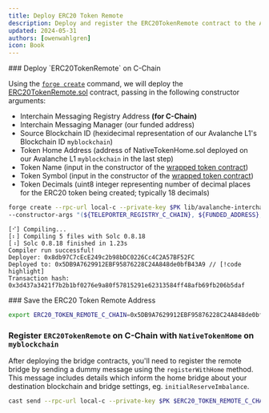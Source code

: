```yaml
---
title: Deploy ERC20 Token Remote
description: Deploy and register the ERC20TokenRemote contract to the Avalanche C-Chain.
updated: 2024-05-31
authors: [owenwahlgren]
icon: Book
---
```


<Steps>
<Step>
### Deploy `ERC20TokenRemote` on C-Chain

Using the [`forge create`](https://book.getfoundry.sh/reference/forge/forge-create) command, we will deploy the [ERC20TokenRemote.sol](https://github.com/ava-labs/avalanche-interchain-token-transfer/blob/main/contracts/src/TokenRemote/ERC20TokenRemote.sol) contract, passing in the following constructor arguments:

- Interchain Messaging Registry Address **(for C-Chain)**
- Interchain Messaging Manager (our funded address)
- Source Blockchain ID (hexidecimal representation of our Avalanche L1's Blockchain ID `myblockchain`)
- Token Home Address (address of NativeTokenHome.sol deployed on our Avalanche L1 `myblockchain` in the last step)
- Token Name (input in the constructor of the [wrapped token contract](https://github.com/ava-labs/avalanche-interchain-token-transfer/blob/main/contracts/src/WrappedNativeToken.sol))
- Token Symbol (input in the constructor of the [wrapped token contract](https://github.com/ava-labs/avalanche-interchain-token-transfer/blob/main/contracts/src/WrappedNativeToken.sol))
- Token Decimals (uint8 integer representing number of decimal places for the ERC20 token being created; typically 18 decimals)


```bash
forge create --rpc-url local-c --private-key $PK lib/avalanche-interchain-token-transfer/contracts/src/TokenRemote/ERC20TokenRemote.sol:ERC20TokenRemote \
--constructor-args "(${TELEPORTER_REGISTRY_C_CHAIN}, ${FUNDED_ADDRESS}, ${SOURCE_BLOCKCHAIN_ID_HEX}, ${ERC20_HOME_BRIDGE_L1}, 18)" "Wrapped NATV" "WNATV" 18
```
```
[⠊] Compiling...
[⠆] Compiling 5 files with Solc 0.8.18
[⠰] Solc 0.8.18 finished in 1.23s
Compiler run successful!
Deployer: 0x8db97C7cEcE249c2b98bDC0226Cc4C2A57BF52FC
Deployed to: 0x5DB9A7629912EBF95876228C24A848de0bfB43A9 // [!code highlight]
Transaction hash: 0x3d437a3421f7b2b1bf0276e9a80f57815291e62313584ff48afb69fb206b5daf
```
</Step>
<Step>
### Save the ERC20 Token Remote Address

```bash
export ERC20_TOKEN_REMOTE_C_CHAIN=0x5DB9A7629912EBF95876228C24A848de0bfB43A9
```
</Step>
<Step>

### Register `ERC20TokenRemote` on C-Chain with `NativeTokenHome` on `myblockchain`

After deploying the bridge contracts, you'll need to register the remote bridge by sending a dummy message using the `registerWithHome` method. This message includes details which inform the home bridge about your destination blockchain and bridge settings, eg. `initialReserveImbalance`.

```bash
cast send --rpc-url local-c --private-key $PK $ERC20_TOKEN_REMOTE_C_CHAIN "registerWithHome((address, uint256))" "(0x0000000000000000000000000000000000000000, 0)"
```
</Step>

</Steps>